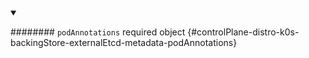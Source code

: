
<details className="config-field" data-expandable="false" open>
<summary>

######## `podAnnotations` <span className="config-field-required" data-required="false">required</span> <span className="config-field-type">object</span> <span className="config-field-default"></span> <span className="config-field-enum"></span> {#controlPlane-distro-k0s-backingStore-externalEtcd-metadata-podAnnotations}



</summary>



</details>
